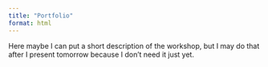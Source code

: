 ```yaml
---
title: "Portfolio"
format: html
---
```


Here maybe I can put a short description of the workshop, but I may do that after I present tomorrow because I don't need it just yet.
